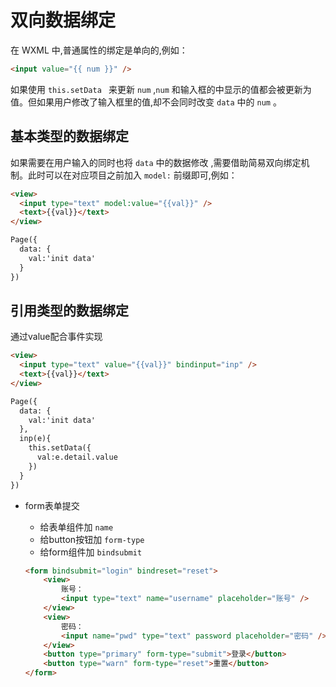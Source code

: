 # 双向数据绑定

在 WXML 中,普通属性的绑定是单向的,例如：

```html
<input value="{{ num }}" />
```

如果使用 `this.setData ` 来更新 `num` ,`num` 和输入框的中显示的值都会被更新为值。但如果用户修改了输入框里的值,却不会同时改变 `data` 中的 `num` 。



## 基本类型的数据绑定

如果需要在用户输入的同时也将 `data` 中的数据修改 ,需要借助简易双向绑定机制。此时可以在对应项目之前加入 `model:` 前缀即可,例如：

```html
<view>
  <input type="text" model:value="{{val}}" />
  <text>{{val}}</text>
</view>

Page({
  data: {
    val:'init data'
  }
})
```



## 引用类型的数据绑定

通过value配合事件实现

```html
<view>
  <input type="text" value="{{val}}" bindinput="inp" />
  <text>{{val}}</text>
</view>

Page({
  data: {
    val:'init data'
  },
  inp(e){
    this.setData({
      val:e.detail.value
    })
  }
})
```

- form表单提交

  - 给表单组件加 `name`
  - 给button按钮加 `form-type`
  - 给form组件加 `bindsubmit`

  ```html
  <form bindsubmit="login" bindreset="reset">
      <view>
          账号：
          <input type="text" name="username" placeholder="账号" />
      </view>
      <view>
          密码：
          <input name="pwd" type="text" password placeholder="密码" />
      </view>
      <button type="primary" form-type="submit">登录</button>
      <button type="warn" form-type="reset">重置</button>
  </form>
  ```

  
